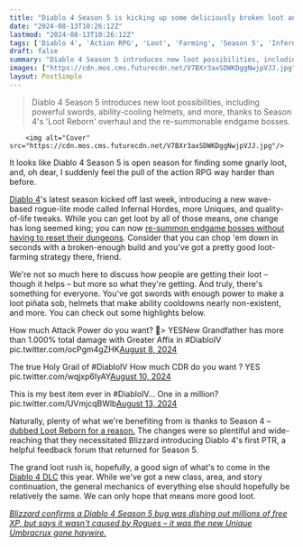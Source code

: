 ```yaml
---
title: "Diablo 4 Season 5 is kicking up some deliciously broken loot and I can hear the demons shrieking out in terror from here"
date: "2024-08-13T10:26:12Z"
lastmod: "2024-08-13T10:26:12Z"
tags: ['Diablo 4', 'Action RPG', 'Loot', 'Farming', 'Season 5', 'Infernal Hordes', 'PTR', 'DLC', 'Loot Reborn']
draft: false
summary: "Diablo 4 Season 5 introduces new loot possibilities, including powerful swords, ability-cooling helmets, and more, thanks to Season 4's 'Loot Reborn' overhaul and the re-summonable endgame bosses."
images: ["https://cdn.mos.cms.futurecdn.net/V7BXr3axSDWKDggNwjpVJJ.jpg"]
layout: PostSimple
---
```

> Diablo 4 Season 5 introduces new loot possibilities, including powerful swords, ability-cooling helmets, and more, thanks to Season 4's 'Loot Reborn' overhaul and the re-summonable endgame bosses.


        <img alt="Cover" src="https://cdn.mos.cms.futurecdn.net/V7BXr3axSDWKDggNwjpVJJ.jpg"/>
        
It looks like Diablo 4 Season 5 is open season for finding some gnarly loot, and, oh dear, I suddenly feel the pull of the action RPG way harder than before.

[Diablo 4](https://www.gamesradar.com/diablo-4-guide/)'s latest season kicked off last week, introducing a new wave-based rogue-lite mode called Infernal Hordes, more Uniques, and quality-of-life tweaks. While you can get loot by all of those means, one change has long seemed king; you can now [re-summon endgame bosses without having to reset their dungeons](https://www.gamesradar.com/games/action-rpg/diablo-4-season-5-ptr-has-re-playable-bosses-and-that-means-the-loot-is-already-off-the-charts/). Consider that you can chop 'em down in seconds with a broken-enough build and you've got a pretty good loot-farming strategy there, friend.

We're not so much here to discuss how people are getting their loot – though it helps – but more so what they're getting. And truly, there's something for everyone. You've got swords with enough power to make a loot piñata sob, helmets that make ability cooldowns nearly non-existent, and more. You can check out some highlights below.

How much Attack Power do you want? 🤔> YESNew Grandfather has more than 1.000% total damage with Greater Affix in #DiabloIV pic.twitter.com/ocPgm4gZHK[August 8, 2024](https://twitter.com/Rob_2628/status/1821671950026207507)

The true Holy Grail of #DiabloIV How much CDR do you want ? YES pic.twitter.com/wqjxp6IyAY[August 10, 2024](https://twitter.com/Mekuna2897/status/1822268071056118003)

This is my best item ever in #DiabloIV... One in a million? pic.twitter.com/UVmjcqBWlb[August 13, 2024](https://twitter.com/wudijo/status/1823151278538592718)

Naturally, plenty of what we're benefiting from is thanks to Season 4 – [dubbed Loot Reborn for a reason.](https://www.gamesradar.com/diablo-4s-season-4-loot-overhaul-is-so-big-that-it-warrants-a-new-test-server-9-months-after-launch/) The changes were so plentiful and wide-reaching that they necessitated Blizzard introducing Diablo 4's first PTR, a helpful feedback forum that returned for Season 5.

The grand loot rush is, hopefully, a good sign of what's to come in the [Diablo 4 DLC](https://www.gamesradar.com/diablo-4-dlc/) this year. While we've got a new class, area, and story continuation, the general mechanics of everything else should hopefully be relatively the same. We can only hope that means more good loot.

[<em>Blizzard confirms a Diablo 4 Season 5 bug was dishing out millions of free XP, but says it wasn't caused by Rogues – it was the new Unique Umbracrux gone haywire.</em>](https://www.gamesradar.com/games/diablo/blizzard-confirms-a-diablo-4-season-5-bug-was-dishing-out-millions-of-free-xp-but-says-it-wasnt-caused-by-rogues-it-was-the-new-unique-umbracrux-gone-haywire/)
        